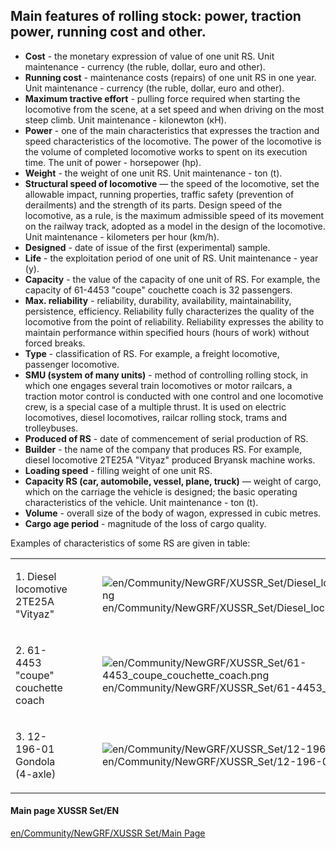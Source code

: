 ==Main features of rolling stock: power, traction power, running cost and other.==
*'''Cost''' - the monetary expression of value of one unit RS. Unit maintenance - currency (the ruble, dollar, euro and other).
*'''Running cost''' - maintenance costs (repairs) of one unit RS in one year. Unit maintenance - currency (the ruble, dollar, euro and other).
*'''Maximum tractive effort''' - pulling force required when starting the locomotive from the scene, at a set speed and when driving on the most steep climb. Unit maintenance - kilonewton (кН).
*'''Power''' - one of the main characteristics that expresses the traction and speed characteristics of the locomotive. The power of the locomotive is the volume of completed locomotive works to spent on its execution time. The unit of power - horsepower (hp).
*'''Weight''' - the weight of one unit RS. Unit maintenance - ton (t).
*'''Structural speed of locomotive''' — the speed of the locomotive, set the allowable impact, running properties, traffic safety (prevention of derailments) and the strength of its parts. Design speed of the locomotive, as a rule, is the maximum admissible speed of its movement on the railway track, adopted as a model in the design of the locomotive. Unit maintenance - kilometers per hour (km/h).
*'''Designed''' - date of issue of the first (experimental) sample.
*'''Life''' - the exploitation period of one unit of RS. Unit maintenance - year (y).
*'''Capacity''' - the value of the capacity of one unit of RS.  For example, the capacity of 61-4453 "coupe" couchette coach is 32 passengers.
*'''Max. reliability''' - reliability, durability, availability, maintainability, persistence, efficiency. Reliability fully characterizes the quality of the locomotive from the point of reliability. Reliability expresses the ability to maintain performance within specified hours (hours of work) without forced breaks.
*'''Type''' - classification of RS. For example, a freight locomotive, passenger locomotive.
*'''SMU (system of many units)''' - method of controlling rolling stock, in which one engages several train locomotives or motor railcars, a traction motor control is conducted with one control and one locomotive crew, is a special case of a multiple thrust. It is used on electric locomotives, diesel locomotives, railcar rolling stock, trams and trolleybuses.
*'''Produced of RS''' - date of commencement of serial production of RS.
*'''Builder''' - the name of the company that produces RS. For example, diesel locomotive 2TE25A "Vityaz" produced Bryansk machine works.
*'''Loading speed''' - filling weight of one unit RS.
*'''Capacity RS (car, automobile, vessel, plane, truck)''' — weight of cargo, which on the carriage the vehicle is designed; the basic operating characteristics of the vehicle. Unit maintenance - ton (t).
*'''Volume''' - overall size of the body of wagon, expressed in cubic metres.
*'''Cargo age period''' - magnitude of the loss of cargo quality.
Examples of characteristics of some RS are given in table:
{|class="wikitable"
|-
|1. Diesel locomotive 2TE25A "Vityaz"
|[[File:en/Community/NewGRF/XUSSR Set/Diesel locomotive 2TE25A Vityaz 1.png]]
|-
|2. 61-4453 "coupe" couchette coach
|[[File:en/Community/NewGRF/XUSSR Set/61-4453 coupe couchette coach.png]]
|-
|3. 12-196-01 Gondola (4-axle)
|[[File:en/Community/NewGRF/XUSSR Set/12-196-01 Gondola.png]]
|}

====Main page XUSSR Set/EN====
[[en/Community/NewGRF/XUSSR Set/Main Page]]